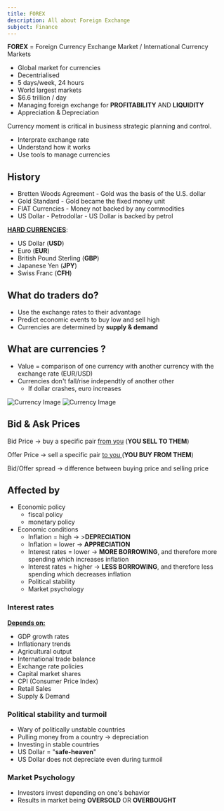 ```yaml
---
title: FOREX
description: All about Foreign Exchange
subject: Finance
---
```




<Callout type="info">**FOREX** = Foreign Currency Exchange Market / International Currency Markets</Callout>

- Global market for currencies
- Decentrialised
- 5 days/week, 24 hours
- World largest markets
- $6.6 trillion / day
- Managing foreign exchange for <span className="highlight green">**PROFITABILITY** AND **LIQUIDITY**</span>
- Appreciation & Depreciation

Currency moment is critical in business strategic planning and control.

- Interprate exchange rate
- Understand how it works
- Use tools to manage currencies

## History

- <span className="highlight">Bretten Woods Agreement</span> - Gold was the basis of the U.S. dollar
- <span className="highlight">Gold Standard</span> - Gold became the fixed money unit
- <span className="highlight">FIAT Currencies</span> - Money not backed by any commodities
- <span className="highlight">US Dollar - Petrodollar</span> - US Dollar is backed by petrol

<u>**HARD CURRENCIES**</u>:

- US Dollar (<span className="highlight">**USD**</span>)
- Euro (<span className="highlight">**EUR**</span>)
- British Pound Sterling (<span className="highlight">**GBP**</span>)
- Japanese Yen (<span className="highlight">**JPY**</span>)
- Swiss Franc (<span className="highlight">**CFH**</span>)

## What do traders do?

- Use the exchange rates to their advantage
- Predict economic events to buy low and sell high
- Currencies are determined by <span className="highlight pink">**supply & demand**</span>

## What are currencies ?

- Value = comparison of one currency with another currency with the exchange rate (EUR/USD)
- Currencies don't fall/rise independtly of another other
  - If dollar crashes, euro increases

<img
  className="dark"
  src="/finance/forex/forex-currency-dark.png"
  alt="Currency Image"
/>
<img
  className="light"
  src="/finance/forex/forex-currency-light.png"
  alt="Currency Image"
/>

## Bid & Ask Prices

<span className="highlight green">Bid Price</span> -> buy a specific pair <u>from you</u> (**YOU SELL
TO THEM**)

<span className="highlight red">Offer Price</span> -> sell a specific pair <u>
  to you
</u> (**YOU BUY FROM THEM**)

<span className="highlight orange">Bid/Offer spread</span> -> difference between buying
price and selling price

## Affected by

- <span className="highlight">Economic policy</span>
  - fiscal policy
  - monetary policy
- <span className="highlight">Economic conditions</span>
  - Inflation = high -> ><span className="highlight red">**DEPRECIATION**</span>
  - Inflation = lower -> <span className="highlight green">**APPRECIATION**</span>
  - Interest rates = lower -> <span className="highlight red">**MORE BORROWING**</span>, and therefore more spending which increases inflation
  - Interest rates = higher -> <span className="highlight green">**LESS BORROWING**</span>, and therefore less spending which decreases inflation
  - Political stability
  - Market psychology

### Interest rates

<u>**Depends on:**</u>

- GDP growth rates
- Inflationary trends
- Agricultural output
- International trade balance
- Exchange rate policies
- Capital market shares
- CPI (Consumer Price Index)
- Retail Sales
- Supply & Demand

### Political stability and turmoil

- Wary of politically unstable countries
- Pulling money from a country -> depreciation
- Investing in stable countries
- US Dollar = <span className="highlight">"**safe-heaven**"</span>
- US Dollar does not depreciate even during turmoil

### Market Psychology

- Investors invest depending on one's behavior
- Results in market being **OVERSOLD** OR **OVERBOUGHT**
